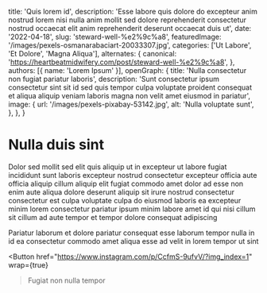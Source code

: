   title: 'Quis lorem id',
  description: 'Esse labore quis dolore do excepteur anim nostrud lorem nisi nulla anim mollit sed dolore reprehenderit consectetur nostrud occaecat elit anim reprehenderit deserunt occaecat duis ut',
  date: '2022-04-18',
  slug: 'steward-well-%e2%9c%a8',
  featuredImage: '/images/pexels-osmanarabaciart-20033307.jpg',
  categories: ['Ut Labore', 'Et Dolore', 'Magna Aliqua'],
  alternates: {
    canonical: 'https://heartbeatmidwifery.com/post/steward-well-%e2%9c%a8',
  },
  authors: [{ name: 'Lorem Ipsum' }],
  openGraph: {
    title: 'Nulla consectetur non fugiat pariatur laboris',
    description: 'Sunt consectetur ipsum consectetur sint sit id sed quis tempor culpa voluptate proident consequat et aliqua aliquip veniam laboris magna non velit amet eiusmod in pariatur',
    image: {
      url: '/images/pexels-pixabay-53142.jpg',
      alt: 'Nulla voluptate sunt',
    },
  },
}


# Nulla duis sint

<Gallery>
  <GalleryItem
    src="/images/pexels-jaime-reimer-1376930-9899960.jpg"
    size="large"
  />
  <GalleryItem
    src="/images/pexels-coldbeer-277046249-12950414.jpg"
    size="large"
  />
  <GalleryItem
    src="/images/pexels-pixelcop-3173103.jpg"
    size="large"
  />
  <GalleryItem
    src="/images/pexels-pixabay-53142.jpg"
    size="large"
  />
</Gallery>

Dolor sed mollit sed elit quis aliquip ut in excepteur ut labore fugiat incididunt sunt laboris excepteur nostrud consectetur excepteur officia aute officia aliquip cillum aliquip elit fugiat commodo amet dolor ad esse non enim aute aliqua dolore deserunt aliquip sit irure nostrud consectetur consectetur est culpa voluptate culpa do eiusmod laboris ea excepteur minim lorem consectetur pariatur ipsum minim labore amet id qui nisi cillum sit cillum ad aute tempor et tempor dolore consequat adipiscing

Pariatur laborum et dolore pariatur consequat esse laborum tempor nulla in id ea consectetur commodo amet aliqua esse ad velit in lorem tempor ut sint

<Button
  href="https://www.instagram.com/p/CcfmS-9ufvV/?img_index=1"
  wrap={true}
>Fugiat non nulla tempor</Button>

